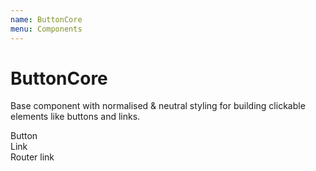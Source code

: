```yaml
---
name: ButtonCore
menu: Components
---
```



# ButtonCore

Base component with normalised & neutral styling for building clickable elements like buttons and links.

<Playground>
	<ButtonCore>Button</ButtonCore>
	<br />
	<ButtonCore as="a" href="#">
		Link
	</ButtonCore>
	<br />
	<ButtonCore as={RouterLink} to="/">
		Router link
	</ButtonCore>
</Playground>

<Props of={ButtonCore} />
